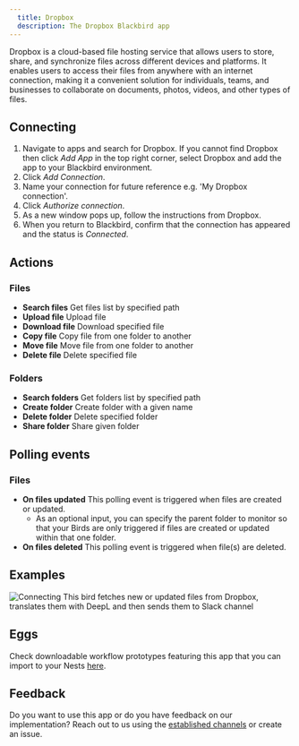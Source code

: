 ```yaml
---
  title: Dropbox
  description: The Dropbox Blackbird app
---
```


<LinkCard title="View on Github" target="_blank" href="https://github.com/bb-io/Dropbox" icon="github" />

Dropbox is a cloud-based file hosting service that allows users to store, share, and synchronize files across different devices and platforms. It enables users to access their files from anywhere with an internet connection, making it a convenient solution for individuals, teams, and businesses to collaborate on documents, photos, videos, and other types of files.

## Connecting

1. Navigate to apps and search for Dropbox. If you cannot find Dropbox then click _Add App_ in the top right corner, select Dropbox and add the app to your Blackbird environment.
2. Click _Add Connection_.
3. Name your connection for future reference e.g. 'My Dropbox connection'.
4. Click _Authorize connection_.
5. As a new window pops up, follow the instructions from Dropbox.
6. When you return to Blackbird, confirm that the connection has appeared and the status is _Connected_.

## Actions

### Files

- **Search files** Get files list by specified path
- **Upload file** Upload file
- **Download file** Download specified file
- **Copy file** Copy file from one folder to another
- **Move file** Move file from one folder to another
- **Delete file** Delete specified file


### Folders

- **Search folders** Get folders list by specified path
- **Create folder** Create folder with a given name
- **Delete folder** Delete specified folder
- **Share folder** Share given folder

## Polling events

### Files

- **On files updated** This polling event is triggered when files are created or updated.
    - As an optional input, you can specify the parent folder to monitor so that your Birds are only triggered if files are created or updated within that one folder.
- **On files deleted** This polling event is triggered when file(s) are deleted.

## Examples

![Connecting](https://raw.githubusercontent.com/bb-io/Dropbox/main/image/README/example_bird.png)
This bird fetches new or updated files from Dropbox, translates them with DeepL and then sends them to Slack channel

## Eggs

Check downloadable workflow prototypes featuring this app that you can import to your Nests [here](https://docs.blackbird.io/eggs/storage-to-mt/). 

## Feedback

Do you want to use this app or do you have feedback on our implementation? Reach out to us using the [established channels](https://www.blackbird.io/) or create an issue.

